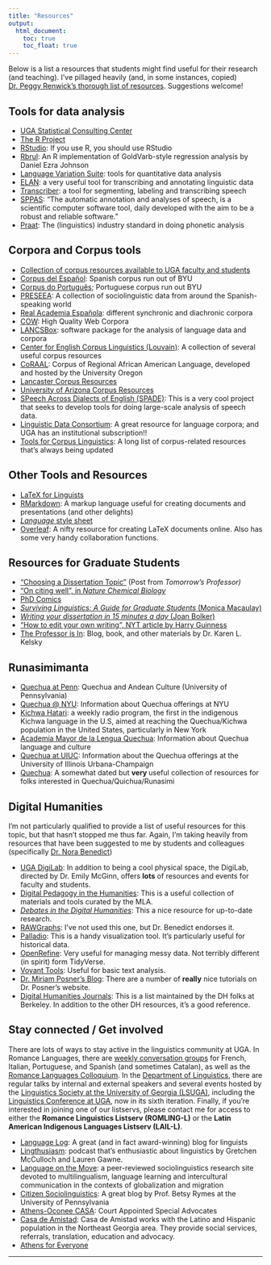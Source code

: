 ```yaml
---
title: "Resources"
output: 
  html_document:
    toc: true
    toc_float: true
---
```


Below is a list a resources that students might find useful for their research (and teaching). I've pillaged heavily (and, in some instances, copied) [Dr. Peggy Renwick's thorough list of resources](http://faculty.franklin.uga.edu/mrenwick/phonetics-phonology-resources). Suggestions welcome!

## Tools for data analysis
- [UGA Statistical Consulting Center](http://www.stat.uga.edu/consulting)
- [The R Project](http://www.r-project.org/)
- [RStudio](https://www.rstudio.com/): If you use R, you should use RStudio
- [Rbrul](http://www.danielezrajohnson.com/rbrul.html): An R implementation of GoldVarb-style regression analysis by Daniel Ezra Johnson
- [Language Variation Suite](https://languagevariationsuite.shinyapps.io/Pages/): tools for quantitative data analysis
- [ELAN](https://tla.mpi.nl/tools/tla-tools/elan/): a very useful tool for transcribing and annotating linguistic data
- [Transcriber](http://trans.sourceforge.net/en/presentation.php): a tool for segmenting, labeling and transcribing speech
- [SPPAS](http://www.sppas.org/): "The automatic annotation and analyses of speech, is a scientific computer software tool, daily developed with the aim to be a robust and reliable software."
- [Praat](http://www.fon.hum.uva.nl/praat/): The (linguistics) industry standard in doing phonetic analysis

## Corpora and Corpus tools
- [Collection of corpus resources available to UGA faculty and students](http://research.franklin.uga.edu/linglab/corpora)
- [Corpus del Español](http://www.corpusdelespanol.org/): Spanish corpus run out of BYU
- <a href="http://www.corpusdoportugues.org/">Corpus do Português</a>; Portuguese corpus run out BYU
- <a href="http://preseea.linguas.net/">PRESEEA</a>: A collection of sociolinguistic data from around the Spanish-speaking world
- <a href="http://www.rae.es/recursos/banco-de-datos">Real Academia Española</a>: different synchronic and diachronic corpora
- <a href="https://www.webcorpora.org/">COW</a>: High Quality Web Corpora
- <a href="http://corpora.lancs.ac.uk/lancsbox/">LANCSBox</a>: software package for the analysis of language data and corpora
- <a href="https://uclouvain.be/en/research-institutes/ilc/cecl/corpora.html">Center for English Corpus Linguistics (Louvain)</a>: A collection of several useful corpus resources
- <a href="http://lingtools.uoregon.edu/coraal/explorer/">CoRAAL</a>: Corpus of Regional African American Language, developed and hosted by the University Oregon
- <a href="https://cqpweb.lancs.ac.uk/">Lancaster Corpus Resources</a>
- <a href="https://cesa.arizona.edu/links-other-sociolinguistic-corpora">University of Arizona Corpus Resources</a>
- [SPeech Across Dialects of English (SPADE)](https://spade.glasgow.ac.uk/): This is a very cool project that seeks to develop tools for doing large-scale analysis of speech data.
- [Linguistic Data Consortium](https://www.ldc.upenn.edu/): A great resource for language corpora; and UGA has an institutional subscription!!
- [Tools for Corpus Linguistics](https://corpus-analysis.com/): A long list of corpus-related resources that's always being updated


## Other Tools and Resources
- <a href="http://www.essex.ac.uk/linguistics/external/clmt/latex4ling/">LaTeX for Linguists</a>
- <a href="https://rmarkdown.rstudio.com/">RMarkdown</a>: A markup language useful for creating documents and presentations (and other delights)
- <a href="https://www.linguisticsociety.org/sites/default/files/style-sheet.pdf"><em>Language</em> style sheet</a>
- <a href="http://www.overleaf.com">Overleaf</a>: A nifty resource for creating LaTeX documents online. Also has some very handy collaboration functions.


## Resources for Graduate Students
- <a href="https://tomprof.stanford.edu/posting/1482">"Choosing a Dissertation Topic"</a>&nbsp;(Post from&nbsp;<em>Tomorrow's Professor)</em>
- <a href="http://www.nature.com/nchembio/journal/v6/n2/full/nchembio.310.html">"On citing well", in <em>Nature Chemical Biology</em></a>
- <a href="http://www.phdcomics.com/comics.php">PhD Comics</a>
- <a href="http://www.cascadilla.com/surviving.html"><em>Surviving Linguistics: A Guide for Graduate Students</em> (Monica Macaulay)</a>
- <a href="http://www.amazon.com/Writing-Your-Dissertation-Fifteen-Minutes/dp/080504891X"><em>Writing your dissertation in 15 minutes a day</em> (Joan Bolker)</a>
- ["How to edit your own writing", NYT article by Harry Guinness](https://www.nytimes.com/2020/04/07/smarter-living/how-to-edit-your-own-writing.html?algo=identity&fellback=false&imp_id=366739603&imp_id=908833036&action=click&module=Smarter%20Living&pgtype=Homepage)
- [The Professor is In](http://theprofessorisin.com/): Blog, book, and other materials by Dr. Karen L. Kelsky

## Runasimimanta
- <a href="https://web.sas.upenn.edu/quechua/">Quechua at Penn</a>: Quechua and Andean Culture (University of Pennsylvania)
- <a href="https://as.nyu.edu/content/nyu-as/as/research-centers/clacs/quechua.html">Quechua @ NYU</a>: Information about Quechua offerings at NYU
- <a href="https://kichwahatari.org/">Kichwa Hatari</a>: a weekly radio program, the first in the indigenous Kichwa language in the U.S, aimed at reaching the Quechua/Kichwa population in the United States, particularly in New York
- <a href="http://amlq.org.pe/">Academia Mayor de la Lengua Quechua</a>: Information about Quechua language and culture
- <a href="http://www.clacs.illinois.edu/quechua/">Quechua at UIUC</a>: Information about the Quechua offerings at the University of Illinois Urbana-Champaign
- <a href="http://www.quechua.org.uk/">Quechua</a>: A somewhat dated but <strong>very </strong>useful collection of resources for folks interested in Quechua/Quichua/Runasimi

## Digital Humanities
I'm not particularly qualified to provide a list of useful resources for this topic, but that hasn't stopped me thus far. Again, I'm taking heavily from resources that have been suggested to me by students and colleagues (specifically [Dr. Nora Benedict](https://norabenedict.github.io/index.html))

- [UGA DigiLab](https://digi.uga.edu/digilab/#1544564021635-6ae22572-cb2d): In addition to being a cool physical space, the DigiLab, directed by Dr. Emily McGinn, offers **lots** of resources and events for faculty and students.
- [Digital Pedagogy in the Humanities](https://digitalpedagogy.hcommons.org/?utm_campaign=digestapr20non&utm_medium=email&utm_source=mlaoutreach): This is a useful collection of materials and tools curated by the MLA.
- [*Debates in the Digital Humanities*](https://dhdebates.gc.cuny.edu/): This a nice resource for up-to-date research.
- [RAWGraphs](https://rawgraphs.io/): I've not used this one, but Dr. Benedict endorses it.
- [Palladio](https://hdlab.stanford.edu/palladio/): This is a handy visualization tool. It's particularly useful for historical data.
- [OpenRefine](https://openrefine.org/): Very useful for managing messy data. Not terribly different (in spirit) form TidyVerse.
- [Voyant Tools](https://voyant-tools.org/): Useful for basic text analysis.
- [Dr. Miriam Posner's Blog](https://miriamposner.com/blog/tutorials-ive-written/): There are a number of **really** nice tutorials on Dr. Posner's website.
- [Digital Humanities Journals](https://digitalhumanities.berkeley.edu/resources/digital-humanities-journals): This is a list maintained by the DH folks at Berkeley. In addition to the other DH resources, it's a good reference.


## Stay connected / Get involved
There are lots of ways to stay active in the linguistics community at UGA. In Romance Languages, there are [weekly conversation groups](http://rom.uga.edu/conversation-groups-and-language-tables) for French, Italian, Portuguese, and Spanish (and sometimes Catalan), as well as the [Romance Languages Colloquium](http://rom.uga.edu/events/all). In the [Department of Linguistics](http://www.linguistics.uga.edu/department-calendar), there are regular talks by internal and external speakers and several events hosted by the [Linguistics Society at the University of Georgia (LSUGA)](http://www.linguistics.uga.edu/lsuga), including the [Linguistics Conference at UGA](http://www.linguistics.uga.edu/linguistics-conference), now in its sixth iteration. Finally, if you're interested in joining one of our listservs, please contact me for access to either the **Romance Linguistics Listserv (ROMLING-L)** or the **Latin American Indigenous Languages Listserv (LAIL-L)**. 

- <a href="http://languagelog.ldc.upenn.edu/nll/">Language Log</a>: A great (and in fact award-winning)&nbsp;blog for linguists
- <a href="https://lingthusiasm.com/">Lingthusiasm</a>: podcast that's enthusiastic about linguistics by Gretchen McCulloch and Lauren Gawne.
- <a href="http://www.languageonthemove.com/#">Language on the Move</a>: a peer-reviewed sociolinguistics research site devoted to multilingualism, language learning and intercultural communication in the contexts of globalization and migration
- <a href="https://citizensociolinguistics.com/">Citizen Sociolinguistics</a>: A great blog by Prof. Betsy Rymes at the University of Pennsylvania
- <a href="http://www.athensoconeecasa.org/">Athens-Oconee CASA</a>: Court Appointed Special Advocates
- [Casa de Amistad](http://athensamistad.com/): Casa de Amistad works with the Latino and Hispanic population in the Northeast Georgia area. They provide social services, referrals, translation, education and advocacy.
- <a href="https://athensforeveryone.com/">Athens for Everyone</a>

----


